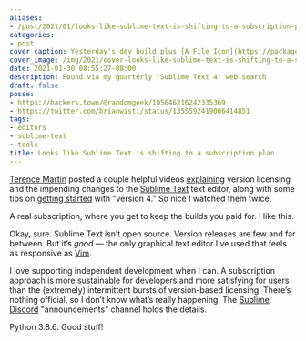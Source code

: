 ```yaml
---
aliases:
- /post/2021/01/looks-like-sublime-text-is-shifting-to-a-subscription-plan/
categories:
- post
cover_caption: Yesterday's dev build plus [A File Icon](https://packagecontrol.io/packages/A%20File%20Icon)
cover_image: /img/2021/cover-looks-like-sublime-text-is-shifting-to-a-subscription-plan.png
date: 2021-01-30 08:55:27-08:00
description: Found via my quarterly "Sublime Text 4" web search
draft: false
posse:
- https://hackers.town/@randomgeek/105646216242335369
- https://twitter.com/brianwisti/status/1355592419006414851
tags:
- editors
- sublime-text
- tools
title: Looks like Sublime Text is shifting to a subscription plan
---
```


[Terence Martin][terence-martin] posted a couple helpful videos [explaining][]
version licensing and the impending changes to the [Sublime Text][sublime-text]
text editor, along with some tips on [getting started][getting-started] with
"version 4." So nice I watched them twice.

A real subscription, where you get to keep the builds you paid for.  I like
this.

Okay, sure.  Sublime Text isn’t open source.  Version releases are few and far
between. But it’s *good* — the only graphical text editor I’ve used that feels
as responsive as [Vim][vim].

I love supporting independent development when I can.  A subscription approach
is more sustainable for developers and more satisfying for users than the
(extremely) intermittent bursts of version-based licensing.  There’s nothing
official, so I don’t know what’s really happening.  The [Sublime
Discord][sublime-discord] "announcements" channel holds the details.

Python 3.8.6. Good stuff!

[terence-martin]: https://odatnurd.net
[explaining]: https://youtu.be/P52ZBQvAAsU
[sublime-text]: https://www.sublimetext.com
[getting-started]: https://youtu.be/_HoltQwvF2o
[vim]: /tags/vim
[sublime-discord]: https://discord.gg/HcmwdVK
